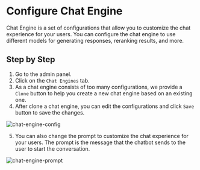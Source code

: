 # Configure Chat Engine

Chat Engine is a set of configurations that allow you to customize the chat experience for your users. You can configure the chat engine to use different models for generating responses, reranking results, and more.

## Step by Step

1. Go to the admin panel.
2. Click on the `Chat Engines` tab.
3. As a chat engine consists of too many configurations, we provide a `Clone` button to help you create a new chat engine based on an existing one.
4. After clone a chat engine, you can edit the configurations and click `Save` button to save the changes.

![chat-engine-config](https://github.com/user-attachments/assets/3ce43b3a-a5e6-4688-a6c1-894865caecf3 "Chat Engine Config")


5. You can also change the prompt to customize the chat experience for your users. The prompt is the message that the chatbot sends to the user to start the conversation.

![chat-engine-prompt](https://github.com/user-attachments/assets/8b1a3af4-8542-405c-b3a9-2d05db5cebb7 "Chat Engine Prompt")